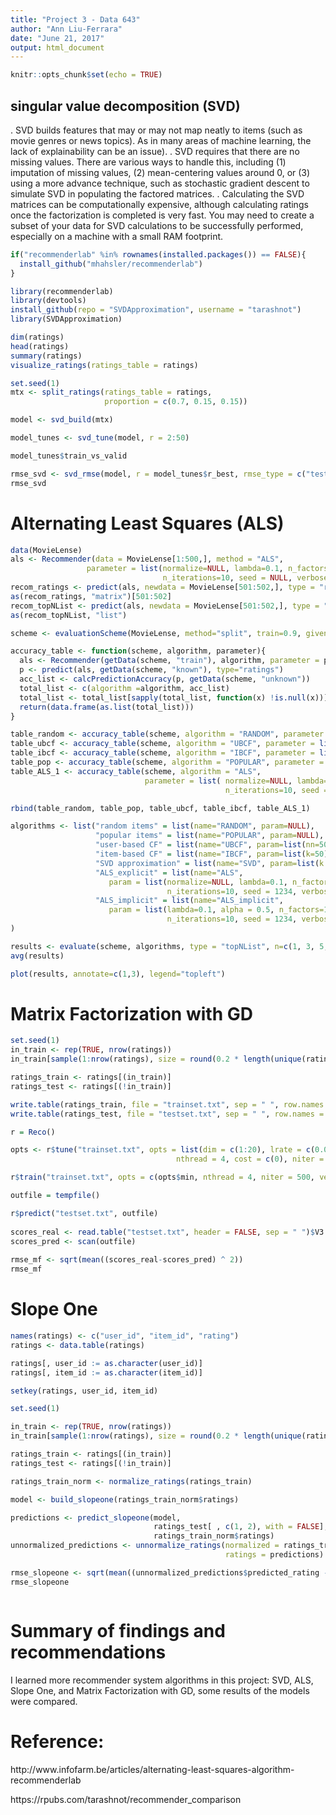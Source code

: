 ---
title: "Project 3 - Data 643"
author: "Ann Liu-Ferrara"
date: "June 21, 2017"
output: html_document
---

```{r setup, include=FALSE}
knitr::opts_chunk$set(echo = TRUE)
```

## singular value decomposition (SVD) 

. SVD builds features that may or may not map neatly to items (such as movie genres or news
topics). As in many areas of machine learning, the lack of explainability can be an issue).
. SVD requires that there are no missing values. There are various ways to handle this, including
(1) imputation of missing values, (2) mean-centering values around 0, or (3) <advanced> using
a more advance technique, such as stochastic gradient descent to simulate SVD in populating
the factored matrices.
. Calculating the SVD matrices can be computationally expensive, although calculating ratings
once the factorization is completed is very fast. You may need to create a subset of your data
for SVD calculations to be successfully performed, especially on a machine with a small RAM
footprint.

```{r}
if("recommenderlab" %in% rownames(installed.packages()) == FALSE){
  install_github("mhahsler/recommenderlab")
}

library(recommenderlab)
library(devtools)
install_github(repo = "SVDApproximation", username = "tarashnot")
library(SVDApproximation)

dim(ratings)
head(ratings)
summary(ratings)
visualize_ratings(ratings_table = ratings)

set.seed(1)
mtx <- split_ratings(ratings_table = ratings, 
                     proportion = c(0.7, 0.15, 0.15))

model <- svd_build(mtx)

model_tunes <- svd_tune(model, r = 2:50)

model_tunes$train_vs_valid

rmse_svd <- svd_rmse(model, r = model_tunes$r_best, rmse_type = c("test"))
rmse_svd


```

# Alternating Least Squares (ALS)

```{r}

data(MovieLense)
als <- Recommender(data = MovieLense[1:500,], method = "ALS", 
                 parameter = list(normalize=NULL, lambda=0.1, n_factors=10, 
                                  n_iterations=10, seed = NULL, verbose = FALSE)) 
recom_ratings <- predict(als, newdata = MovieLense[501:502,], type = "ratings")
as(recom_ratings, "matrix")[501:502]
recom_topNList <- predict(als, newdata = MovieLense[501:502,], type = "topNList", n = 5)
as(recom_topNList, "list")

scheme <- evaluationScheme(MovieLense, method="split", train=0.9, given=-5, goodRating=4)

accuracy_table <- function(scheme, algorithm, parameter){
  als <- Recommender(getData(scheme, "train"), algorithm, parameter = parameter)
  p <- predict(als, getData(scheme, "known"), type="ratings")                      
  acc_list <- calcPredictionAccuracy(p, getData(scheme, "unknown"))
  total_list <- c(algorithm =algorithm, acc_list)
  total_list <- total_list[sapply(total_list, function(x) !is.null(x))]
  return(data.frame(as.list(total_list)))
}

table_random <- accuracy_table(scheme, algorithm = "RANDOM", parameter = NULL)
table_ubcf <- accuracy_table(scheme, algorithm = "UBCF", parameter = list(nn=50))
table_ibcf <- accuracy_table(scheme, algorithm = "IBCF", parameter = list(k=50))
table_pop <- accuracy_table(scheme, algorithm = "POPULAR", parameter = NULL)
table_ALS_1 <- accuracy_table(scheme, algorithm = "ALS", 
                              parameter = list( normalize=NULL, lambda=0.1, n_factors=200, 
                                                n_iterations=10, seed = 1234, verbose = TRUE))

rbind(table_random, table_pop, table_ubcf, table_ibcf, table_ALS_1)

algorithms <- list("random items" = list(name="RANDOM", param=NULL),
                   "popular items" = list(name="POPULAR", param=NULL),
                   "user-based CF" = list(name="UBCF", param=list(nn=50)),
                   "item-based CF" = list(name="IBCF", param=list(k=50)),
                   "SVD approximation" = list(name="SVD", param=list(k = 50)),
                   "ALS_explicit" = list(name="ALS", 
                      param = list(normalize=NULL, lambda=0.1, n_factors=200, 
                                   n_iterations=10, seed = 1234, verbose = TRUE)),
                   "ALS_implicit" = list(name="ALS_implicit", 
                      param = list(lambda=0.1, alpha = 0.5, n_factors=10, 
                                   n_iterations=10, seed = 1234, verbose = TRUE))
)

results <- evaluate(scheme, algorithms, type = "topNList", n=c(1, 3, 5, 10, 15, 20))
avg(results)

plot(results, annotate=c(1,3), legend="topleft")

```

# Matrix Factorization with GD

```{r}
set.seed(1)
in_train <- rep(TRUE, nrow(ratings))
in_train[sample(1:nrow(ratings), size = round(0.2 * length(unique(ratings$user)), 0) * 5)] <- FALSE

ratings_train <- ratings[(in_train)]
ratings_test <- ratings[(!in_train)]

write.table(ratings_train, file = "trainset.txt", sep = " ", row.names = FALSE, col.names = FALSE)
write.table(ratings_test, file = "testset.txt", sep = " ", row.names = FALSE, col.names = FALSE)

r = Reco()

opts <- r$tune("trainset.txt", opts = list(dim = c(1:20), lrate = c(0.05),
                                     nthread = 4, cost = c(0), niter = 200, nfold = 10, verbose = FALSE))

r$train("trainset.txt", opts = c(opts$min, nthread = 4, niter = 500, verbose = FALSE))

outfile = tempfile()

r$predict("testset.txt", outfile)
  
scores_real <- read.table("testset.txt", header = FALSE, sep = " ")$V3
scores_pred <- scan(outfile)
  
rmse_mf <- sqrt(mean((scores_real-scores_pred) ^ 2))
rmse_mf


```

# Slope One

```{r}
names(ratings) <- c("user_id", "item_id", "rating")
ratings <- data.table(ratings)

ratings[, user_id := as.character(user_id)]
ratings[, item_id := as.character(item_id)]

setkey(ratings, user_id, item_id)

set.seed(1)

in_train <- rep(TRUE, nrow(ratings))
in_train[sample(1:nrow(ratings), size = round(0.2 * length(unique(ratings$user_id)), 0) * 5)] <- FALSE

ratings_train <- ratings[(in_train)]
ratings_test <- ratings[(!in_train)]

ratings_train_norm <- normalize_ratings(ratings_train)

model <- build_slopeone(ratings_train_norm$ratings)

predictions <- predict_slopeone(model, 
                                ratings_test[ , c(1, 2), with = FALSE], 
                                ratings_train_norm$ratings)
unnormalized_predictions <- unnormalize_ratings(normalized = ratings_train_norm, 
                                                ratings = predictions)

rmse_slopeone <- sqrt(mean((unnormalized_predictions$predicted_rating - ratings_test$rating) ^ 2))
rmse_slopeone



```

# Summary of findings and recommendations

I learned more recommender system algorithms in this project: SVD, ALS, Slope One, and Matrix Factorization with GD, some results of the models were compared.  

# Reference:

http://www.infofarm.be/articles/alternating-least-squares-algorithm-recommenderlab

https://rpubs.com/tarashnot/recommender_comparison


